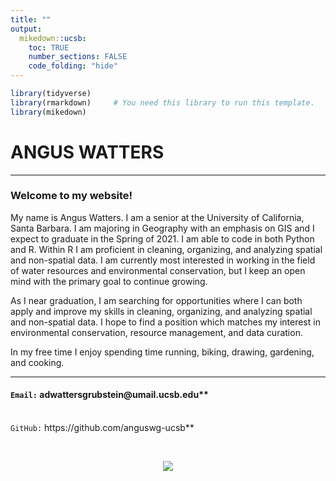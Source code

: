 ```yaml
---
title: ""
output:
  mikedown::ucsb:
    toc: TRUE
    number_sections: FALSE
    code_folding: "hide"
---
```

```r
library(tidyverse)
library(rmarkdown)     # You need this library to run this template.
library(mikedown)   
```



# ANGUS WATTERS

***

### **Welcome to my website!**
My name is Angus Watters. I am a senior at the University of California, Santa Barbara. I am majoring in Geography with an emphasis on GIS and I expect to graduate in the Spring of 2021. I am able to code in both Python and R. Within R I am proficient in cleaning, organizing, and analyzing spatial and non-spatial data. I am currently most interested in working in the field of water resources and environmental conservation, but I keep an open mind with the primary goal to continue growing.

 As I near graduation, I am searching for opportunities where I can both apply and improve my skills in cleaning, organizing, and analyzing spatial and non-spatial data. I hope to find a position which matches my interest in environmental conservation, resource management, and data curation.

In my free time I enjoy spending time running, biking, drawing, gardening, and cooking.

***  

#### **`Email:` **adwattersgrubstein@umail.ucsb.edu**<br>
<br>
`GitHub:` https://github.com/anguswg-ucsb**

<br>

<center>
![](UCSB-about-me.jpg)
</center>